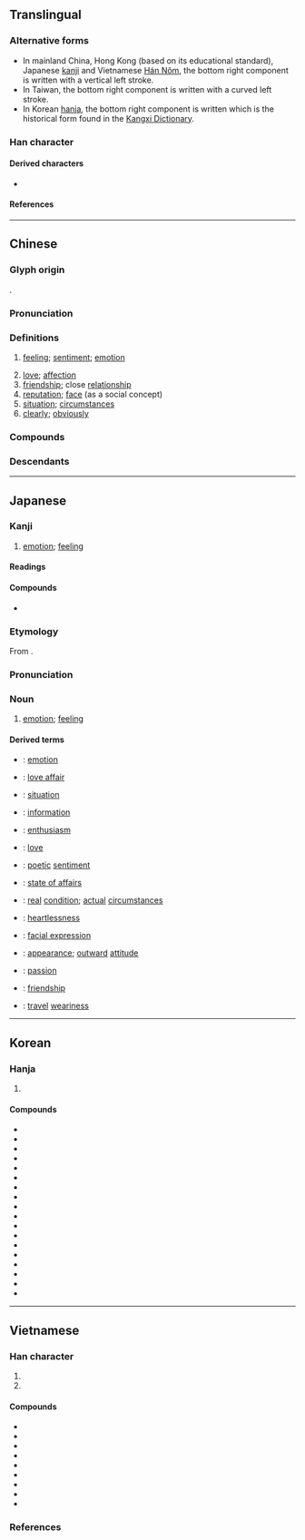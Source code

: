 {{character info}}
==Translingual==
{{CJKV-forms|情|情|情|情}}
<div style="float:right;">
{{stroke order|type=gbw|strokes=11}}
{{stroke order|type=tbw|strokes=11}}
</div>
{{stroke order|type=ganimate}}

===Alternative forms===
* In mainland China, Hong Kong (based on its educational standard), Japanese [[kanji]] and Vietnamese [[Hán Nôm]], the bottom right component is written {{l|mul|⺝}} with a vertical {{l|mul|丨}} left stroke.
* In Taiwan, the bottom right component is written {{l|mul|月}} with a curved {{l|mul|丿}} left stroke.
* In Korean [[hanja]], the bottom right component is written {{l|mul|円}} which is the historical form found in the [[w:Kangxi Dictionary|Kangxi Dictionary]].

===Han character===
{{Han char|rn=61|rad=心|as=08|sn=11|four=95027|canj=PQMB|ids=⿰忄青(GHTJV),⿰忄靑(K)}}

====Derived characters====
* {{l|mul|𫠽}}

====References====
{{Han ref|kx=0389.310|dkj=10756|dj=0723.170|hdz=42312.130|uh=60C5}}

----

==Chinese==
{{zh-forms|alt=啨,𢚏,⿰忄𤯞,⿰十青,𰑊-second round simplified}}
{{zh-wp}}

===Glyph origin===
{{Han etym}}
{{Han compound|心|青|ls=psc|c1=s|c2=p|t1=heart}}.

===Pronunciation===
{{zh-pron
|m=qíng
|ma=y
|m-s=
|c=cing4
|c-t=den3
|g=
|h=pfs=chhìn;gd=qin2
|j=qing1
|mb=chǎng
|md=cìng
|mn=chêng/chiâⁿ
|mn_note=chêng - literary; chiâⁿ - vernacular
|mn-t=cêng5/zian5
|mn-t_note=cêng5 - literary; zian5 - vernacular
|w=3xxin
|x=
|mc=y
|oc=y
|cat=n,a,adv
}}

===Definitions===
{{zh-hanzi}}

# [[feeling#Noun|feeling]]; [[sentiment]]; [[emotion]]
#: {{zh-x|感情|feeling}}
#: {{zh-x|愛情|love}}
# [[love]]; [[affection]] {{zh-mw|段|份}}
# [[friendship]]; close [[relationship]]
# [[reputation]]; [[face]] (as a social concept)
# [[situation]]; [[circumstances]]
# [[clearly]]; [[obviously]]

===Compounds===
{{zh-der|一往情深|七情|上情下達|下情|不了情|不情|不著情|世情|中情|丰情|主情造意|事情|交情|人情|任情|作情|來情|俗情|偷情|傳情|傷情|兒女之情|兒女情多|兒女情長|入情入理|內情|兩情相悅|六情|其情可憫|冤情|別情|前情|割情|劇情|動情|勾情|匿情|危情|即景生情|厚情|友情|合情合理|同情|同氣之情|吝情|含情|周情孔思|商情|國情|埋情|多情|奪情|好情|姦情|嬌情|官情紙薄|定情|客情|宦情|容情|寄情|寡情|實情|專情|常情|幽情|徇情|徑情|微情|心情|忘情|思惹情牽|怡情悅性|怡情理性|怡情養性|性情|恆情|恣情|恩情|悖理違情|悲情|情不自勝|情不自堪|情不自禁|情之所鍾|情事|情人|情何以堪|情佚|情侶|情偽|情僧錄|情分|情切|情勢|情同一家|情同手足|情同骨肉|情同魚水|情味|情商|情在言外|情報|情場|情境|情夫|情婦|情孚意合|情實|情形|情志|情思|情急|情性|情怯|情恕理遣|情意|情愛|情感|情愫|情態|情慾|情懷|情投意合|情投意洽|情操|情敵|情文並茂|情景|情書|情有可原|情有獨鍾|情欲|情款|情歌|情殺|情況|情海|情深似海|情深意重|情深義重|情深骨肉|情溢於表|情熟|情狀|情理|情田|情由|情痴|情真意摯|情知|情種|情竇|情節|情素|情結|情網|情緒|情緣|情義|情腸|情至意盡|情致|情色|情若手足|情見乎言|情見乎辭|情見力屈|情見勢屈|情見勢竭|情詞懇切|情詞易工|情詩|情話|情語|情誼|情調|情變|情貌|情賞|情趣|情逾骨肉|情郎|情采|情重如山|情長紙短|情隨事遷|情非得已|情面|情韻|情願|意合情投|意惹情牽|愛情|感情|慰情勝無|戀情|戰情|手足之情|手足情深|才情:châi-chêng;Min Nan|打情|承情|抒情|拿情|推情準理|揆情度理|摯情|攄情|放情丘壑|政情|故劍情深|敢情|敵情|文情|方情|日久生情|旱情|春情|有情|望雲之情|未了情|東道之情|柔情|根情|案情|欠情|殉情|民情|求情|沒情沒緒|沒情沒趣|淫情浪態|深情|渭陽之情|溫情|激情|濫情|災情|為情造文|烏鳥之情|無情|煽情|熱情|物情|生情發意|生情見景|生情造意|用情|留情|略跡原情|疑情|病情|痴情|發情|盛情|盡情|直情徑行|看景生情|真情|睹物生情|睹物興情|瞻情顧意|知情|矯情|神情|私情|移情|稱情|穩情|空頭情|管情|純情|紙短情長|細情|絕情|綺情|緣情體物|縱情|置水之情|群情|義重情深|聲情並茂|膠漆之情|臉面之情|至情|舊情|舐犢情深|色情|薄情|虛情|蟲情|行情|表情|衷情|補情|襟情|見個情|見景生情|親情|觸景生情|言情小說|討情|託情|詩情|詳情|說情|調情|談情說愛|講情|豔情|豪情|貌合情離|貌是情非|貪情|趕情|軍情|輿情|辭情|近情|送情|通情|道情|遣興陶情|選情|郭華情罪|鄉情|酌情|野情|鍾情|閒情|閨情|關情|降情|陳情|隆情|隱情|離情|難以為情|難為情|雲情雨意|面子情兒|面情|順情|領情|風情|首丘之情|香火情|骨肉情|高情|魚水情|鶼鰈情深}}

===Descendants===
{{CJKV||じょう|정|tình}}

{{zh-cat|Intermediate}}

----

==Japanese==

===Kanji===
{{ja-kanji|grade=5|rs=心08}}

# [[emotion]]; [[feeling#Noun|feeling]]

====Readings====
{{ja-readings
|goon=じょう<じやう
|kanon=せい
|kun=なさ-け, こころ-, おもむき-
}}

====Compounds====
{{der-top3|Compounds}}
* {{ja-r|風%情|ふ%ぜい|[[taste#Noun|taste]]; [[elegance]]; [[appearance]]}}
{{der-bottom}}

===Etymology===
{{ja-kanjitab|じょう|yomi=o}}
From {{der|ja|ltc|sort=じょう|-}} {{ltc-l|情}}.

===Pronunciation===
{{ja-pron|じょう|yomi=o}}

===Noun===
{{ja-noun|じょう}}

# [[emotion]]; [[feeling#Noun|feeling]]

====Derived terms====
{{der-top3}}
* {{ja-r|情%感|じょう%かん}}: [[emotion]]
* {{ja-r|情%事|じょう%じ}}: [[love affair]]
* {{ja-r|情%勢|じょう%せい}}: [[situation]]
* {{ja-r|情%報|じょう%ほう}}: [[information]]
* {{ja-r|情%熱|じょう%ねつ}}: [[enthusiasm]]
* {{ja-r|愛%情|あい%じょう}}: [[love]]
* {{ja-r|詩%情|し%じょう}}: [[poetic]] [[sentiment]]
* {{ja-r|事%情|じ%じょう}}: [[state of affairs]]
* {{ja-r|実%情|じつ%じょう}}: [[real]] [[condition]]; [[actual]] [[circumstance]]s
* {{ja-r|非%情|ひ%じょう}}: [[heartlessness]]
* {{ja-r|表%情|ひょう%じょう}}: [[facial expression]]
* {{ja-r|風%情|ふう%じょう}}: [[appearance]]; [[outward]] [[attitude]]
* {{ja-r|熱%情|ねつ%じょう}}: [[passion]]
* {{ja-r|友%情|ゆう%じょう}}: [[friendship]]
* {{ja-r|旅%情|りょ%じょう}}: [[travel]] [[weariness]]
{{der-bottom}}

----

==Korean==

===Hanja===
{{ko-hanja/new|뜻|정}}

# {{hanja form of|정|[[feeling#Noun|feeling]]; [[sentiment]]; [[emotion]]}}

====Compounds====
{{der-top3|Compounds}}
* {{ko-l|정보|情報|[[information]]}}
* {{ko-l|정취|情趣|[[artistic]] [[mood]]; [[touch]]}}
* {{ko-l|정가|情歌|[[love song]]}}
* {{ko-l|정경|情景|a [[sad]] [[scene]]}}
* {{ko-l|정황|情況|[[circumstance]]s; [[condition]]s}}
* {{ko-l|정색|情色|[[erotica]]}}
* {{ko-l|애정|愛情|[[love]]}}
* {{ko-l|발정|發情|[[oestrus]]; [[rut]]}}
* {{ko-l|동정|同情|[[sympathy]]}}
* {{ko-l|감정|感情|[[emotion]]}}
* {{ko-l|격정|激情|[[passion]]}}
* {{ko-l|민정|民情|the [[state]] of the [[common]] [[people]]'s [[lives]]}}
* {{ko-l|무정|無情|[[emotionless]]}}
* {{ko-l|풍정|風情|[[elegance]]}}
* {{ko-l|색정|色情|[[sexual]] [[urge]]; sexual [[desire]]; [[lust]]}}
* {{ko-l|서정|抒情|[[lyricism]]}}
* {{ko-l|실정|實情|the [[real]] [[situation]]}}
* {{ko-l|심정|心情|[[feeling#Noun|feeling]]}}
{{der-bottom}}

----

==Vietnamese==

===Han character===
{{vi-readings|rs=心08
|hanviet=tình-tdcndg;tdcntd;gdhn;bonet;genibrel
|phienthiet=
|nom=tành-tdcndg;tdcntd;gdhn;btcn;bonet;genibrel;taberd, tình-tdcndg;tdcntd;bonet;taberd, dềnh-tdcndg;gdhn;btcn, rình-tdcndg;gdhn, thanh-tdcndg, xênh-tdcndg, tạnh-gdhn
}}

# {{han tu form of|tình|[[ability]] to [[feel]] [[affection]] or [[compassion]]}}
# {{Nom form of|tành|{{rfdef|vi}}}}

====Compounds====
{{der-top3|Compounds}}
* {{vi-l|情歌|tình ca}}
* {{vi-l|情況|tình huống}}
* {{vi-l|情願|tình nguyện}}
* {{vi-l|情狀|tình trạng}}
* {{vi-l|愛情|ái tình}}
* {{vi-l|風情|phong tình}}
* {{vi-l|色情|sắc tình}}
* {{vi-l|情報|tình báo}}
* {{vi-l|抒情|trữ tình}}
{{der-bottom}}

===References===
<references/>